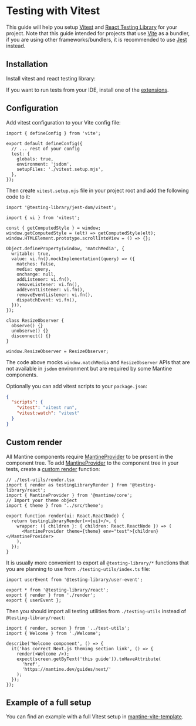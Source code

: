 

# Testing with Vitest

This guide will help you setup [Vitest](https://vitest.dev/) and [React Testing Library](https://testing-library.com/docs/react-testing-library/intro) for your project.
Note that this guide intended for projects that use [Vite](https://vitejs.dev/) as a bundler, if you are using
other frameworks/bundlers, it is recommended to use [Jest](/guides/jest/) instead.

## Installation

Install vitest and react testing library:

<InstallScript
  dev
  packages="vitest jsdom @testing-library/dom @testing-library/jest-dom @testing-library/react @testing-library/user-event"
/>

If you want to run tests from your IDE, install one of the [extensions](https://vitest.dev/guide/ide).

## Configuration

Add vitest configuration to your Vite config file:

```tsx
import { defineConfig } from 'vite';

export default defineConfig({
  // ... rest of your config
  test: {
    globals: true,
    environment: 'jsdom',
    setupFiles: './vitest.setup.mjs',
  },
});
```

Then create `vitest.setup.mjs` file in your project root and add the following code to it:

```tsx
import '@testing-library/jest-dom/vitest';

import { vi } from 'vitest';

const { getComputedStyle } = window;
window.getComputedStyle = (elt) => getComputedStyle(elt);
window.HTMLElement.prototype.scrollIntoView = () => {};

Object.defineProperty(window, 'matchMedia', {
  writable: true,
  value: vi.fn().mockImplementation((query) => ({
    matches: false,
    media: query,
    onchange: null,
    addListener: vi.fn(),
    removeListener: vi.fn(),
    addEventListener: vi.fn(),
    removeEventListener: vi.fn(),
    dispatchEvent: vi.fn(),
  })),
});

class ResizeObserver {
  observe() {}
  unobserve() {}
  disconnect() {}
}

window.ResizeObserver = ResizeObserver;
```

The code above mocks `window.matchMedia` and `ResizeObserver` APIs that are not available
in `jsdom` environment but are required by some Mantine components.

Optionally you can add vitest scripts to your `package.json`:

```json
{
  "scripts": {
    "vitest": "vitest run",
    "vitest:watch": "vitest"
  }
}
```

## Custom render

All Mantine components require [MantineProvider](/theming/mantine-provider/) to be present in the component tree.
To add [MantineProvider](/theming/mantine-provider/) to the component tree in your tests, create a [custom render](https://testing-library.com/docs/react-testing-library/setup/#custom-render)
function:

```tsx
// ./test-utils/render.tsx
import { render as testingLibraryRender } from '@testing-library/react';
import { MantineProvider } from '@mantine/core';
// Import your theme object
import { theme } from '../src/theme';

export function render(ui: React.ReactNode) {
  return testingLibraryRender(<>{ui}</>, {
    wrapper: ({ children }: { children: React.ReactNode }) => (
      <MantineProvider theme={theme} env="test">{children}</MantineProvider>
    ),
  });
}
```

It is usually more convenient to export all `@testing-library/*` functions that you are planning to use
from `./testing-utils/index.ts` file:

```tsx
import userEvent from '@testing-library/user-event';

export * from '@testing-library/react';
export { render } from './render';
export { userEvent };
```

Then you should import all testing utilities from `./testing-utils` instead of `@testing-library/react`:

```tsx
import { render, screen } from '../test-utils';
import { Welcome } from './Welcome';

describe('Welcome component', () => {
  it('has correct Next.js theming section link', () => {
    render(<Welcome />);
    expect(screen.getByText('this guide')).toHaveAttribute(
      'href',
      'https://mantine.dev/guides/next/'
    );
  });
});
```

## Example of a full setup

You can find an example with a full Vitest setup in [mantine-vite-template](https://github.com/mantinedev/vite-template).
